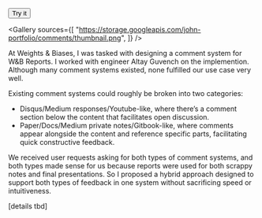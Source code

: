 
<ProjectLayout title="Interactive comments">

<ButtonGroup>
  <Button
    icon="sports_esports"
    href="https://wandb.ai/vanpelt/m1-benchmark/reports/Can-Apple-s-M1-help-you-train-models-faster-cheaper-than-NVIDIA-s-V100---VmlldzozNTkyMzg"
  >
    Try it
  </Button>
</ButtonGroup>

<Gallery
  sources={[
    "https://storage.googleapis.com/john-portfolio/comments/thumbnail.png",
  ]}
/>

At Weights & Biases, I was tasked with designing a comment system for W&B Reports. I worked with engineer Altay Guvench on the implemention. Although many comment systems existed, none fulfilled our use case very well.

Existing comment systems could roughly be broken into two categories:

- Disqus/Medium responses/Youtube-like, where there’s a comment section below the content that facilitates open discussion.
- Paper/Docs/Medium private notes/Gitbook-like, where comments appear alongside the content and reference specific parts, facilitating quick constructive feedback.

We received user requests asking for both types of comment systems, and both types made sense for us because reports were used for both scrappy notes and final presentations. So I proposed a hybrid approach designed to support both types of feedback in one system without sacrificing speed or intuitiveness.

[details tbd]

</ProjectLayout>

